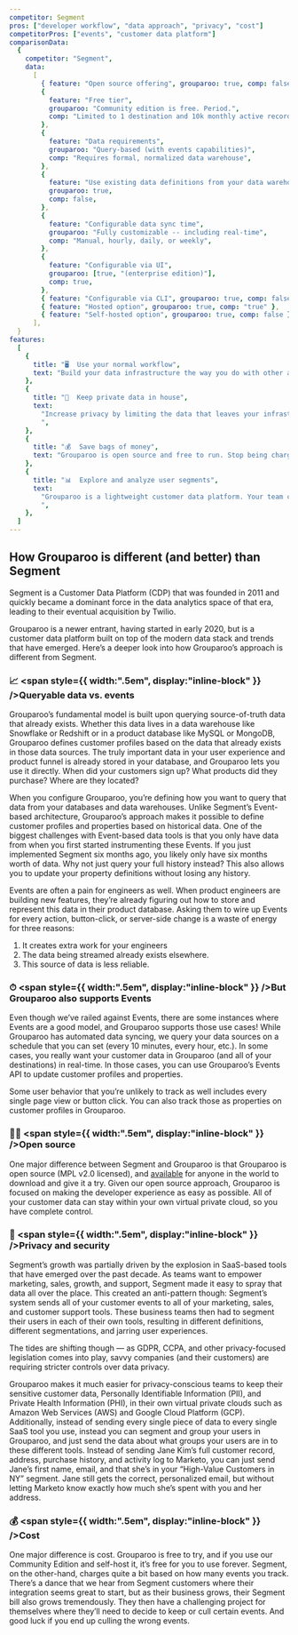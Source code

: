 ```yaml
---
competitor: Segment
pros: ["developer workflow", "data approach", "privacy", "cost"]
competitorPros: ["events", "customer data platform"]
comparisonData:
  {
    competitor: "Segment",
    data:
      [
        { feature: "Open source offering", grouparoo: true, comp: false },
        {
          feature: "Free tier",
          grouparoo: "Community edition is free. Period.",
          comp: "Limited to 1 destination and 10k monthly active records",
        },
        {
          feature: "Data requirements",
          grouparoo: "Query-based (with events capabilities)",
          comp: "Requires formal, normalized data warehouse",
        },
        {
          feature: "Use existing data definitions from your data warehouse",
          grouparoo: true,
          comp: false,
        },
        {
          feature: "Configurable data sync time",
          grouparoo: "Fully customizable -- including real-time",
          comp: "Manual, hourly, daily, or weekly",
        },
        {
          feature: "Configurable via UI",
          grouparoo: [true, "(enterprise edition)"],
          comp: true,
        },
        { feature: "Configurable via CLI", grouparoo: true, comp: false },
        { feature: "Hosted option", grouparoo: true, comp: "true" },
        { feature: "Self-hosted option", grouparoo: true, comp: false },
      ],
  }
features:
  [
    {
      title: "🖥  Use your normal workflow",
      text: "Build your data infrastructure the way you do with other apps. Grouparoo’s git-based workflow makes it easy",
    },
    {
      title: "🔐  Keep private data in house",
      text:
        "Increase privacy by limiting the data that leaves your infrastructure without sacrificing your customer experience.
        ",
    },
    {
      title: "💰  Save bags of money",
      text: "Grouparoo is open source and free to run. Stop being charged by event volume and focus on what you want to build.",
    },
    {
      title: "📊  Explore and analyze user segments",
      text:
        "Grouparoo is a lightweight customer data platform. Your team can explore your customer data and build cohorts and segments of your users.
        ",
    },
  ]
---
```


## How Grouparoo is different (and better) than Segment

Segment is a Customer Data Platform (CDP) that was founded in 2011 and quickly became a dominant force in the data analytics space of that era, leading to their eventual acquisition by Twilio.

Grouparoo is a newer entrant, having started in early 2020, but is a customer data platform built on top of the modern data stack and trends that have emerged. Here’s a deeper look into how Grouparoo’s approach is different from Segment.

### 📈 <span style={{ width:".5em", display:"inline-block" }} />Queryable data vs. events

Grouparoo’s fundamental model is built upon querying source-of-truth data that already exists. Whether this data lives in a data warehouse like Snowflake or Redshift or in a product database like MySQL or MongoDB, Grouparoo defines customer profiles based on the data that already exists in those data sources. The truly important data in your user experience and product funnel is already stored in your database, and Grouparoo lets you use it directly. When did your customers sign up? What products did they purchase? Where are they located?

<SectionDivider
  imagePath="/images/docs/guides/add-profile-property.png"
  heading="Easily define profiles, no matter your data."
  width="600"
  height="303"
  content="Grouparoo's queryable data structure makes it easy to create profiles -- even from historical data.  You can configure customer profiles from the command line on our community edition, or straight from the UI with our enterprise product."
  imageLeft="false"
/>

When you configure Grouparoo, you’re defining how you want to query that data from your databases and data warehouses. Unlike Segment’s Event-based architecture, Grouparoo’s approach makes it possible to define customer profiles and properties based on historical data. One of the biggest challenges with Event-based data tools is that you only have data from when you first started instrumenting these Events. If you just implemented Segment six months ago, you likely only have six months worth of data. Why not just query your full history instead? This also allows you to update your property definitions without losing any history.

Events are often a pain for engineers as well. When product engineers are building new features, they’re already figuring out how to store and represent this data in their product database. Asking them to wire up Events for every action, button-click, or server-side change is a waste of energy for three reasons:

1. It creates extra work for your engineers
2. The data being streamed already exists elsewhere.
3. This source of data is less reliable.

### ⏱ <span style={{ width:".5em", display:"inline-block" }} />But Grouparoo also supports Events

Even though we’ve railed against Events, there are some instances where Events are a good model, and Grouparoo supports those use cases! While Grouparoo has automated data syncing, we query your data sources on a schedule that you can set (every 10 minutes, every hour, etc.). In some cases, you really want your customer data in Grouparoo (and all of your destinations) in real-time. In those cases, you can use Grouparoo’s Events API to update customer profiles and properties.

Some user behavior that you’re unlikely to track as well includes every single page view or button click. You can also track those as properties on customer profiles in Grouparoo.

<SectionDivider
  imagePath="/images/home/integrations/salesforce/grouparoo-to-salesforce.png"
  heading="Connect your customer profiles to all your SaaS tools"
  width="600"
  height="393"
  content="With the profiles and properties you’ve defined in Grouparoo, you can then sync that data to Salesforce and other tools that your team uses. "
  imageLeft="true"
/>

### 🧑‍💻 <span style={{ width:".5em", display:"inline-block" }} />Open source

One major difference between Segment and Grouparoo is that Grouparoo is open source (MPL v2.0 licensed), and [available](https://www.github.com/grouparoo/grouparoo) for anyone in the world to download and give it a try. Given our open source approach, Grouparoo is focused on making the developer experience as easy as possible. All of your customer data can stay within your own virtual private cloud, so you have complete control.

### 🔐 <span style={{ width:".5em", display:"inline-block" }} />Privacy and security

Segment’s growth was partially driven by the explosion in SaaS-based tools that have emerged over the past decade. As teams want to empower marketing, sales, growth, and support, Segment made it easy to spray that data all over the place. This created an anti-pattern though: Segment’s system sends all of your customer events to all of your marketing, sales, and customer support tools. These business teams then had to segment their users in each of their own tools, resulting in different definitions, different segmentations, and jarring user experiences.

The tides are shifting though — as GDPR, CCPA, and other privacy-focused legislation comes into play, savvy companies (and their customers) are requiring stricter controls over data privacy.

<SectionDivider
  imagePath="/images/home/solutions/comparisons/install-code.svg"
  heading="Free and Easy to Install"
  width="600"
  height="146"
  content="Try Grouparoo on your computer today or install it on your company’s servers. Your data stays private on your servers. No usage or storage limits."
  imageLeft="false"
/>

Grouparoo makes it much easier for privacy-conscious teams to keep their sensitive customer data, Personally Identifiable Information (PII), and Private Health Information (PHI), in their own virtual private clouds such as Amazon Web Services (AWS) and Google Cloud Platform (GCP). Additionally, instead of sending every single piece of data to every single SaaS tool you use, instead you can segment and group your users in Grouparoo, and just send the data about what groups your users are in to these different tools. Instead of sending Jane Kim’s full customer record, address, purchase history, and activity log to Marketo, you can just send Jane’s first name, email, and that she’s in your “High-Value Customers in NY” segment. Jane still gets the correct, personalized email, but without letting Marketo know exactly how much she’s spent with you and her address.

### 💰 <span style={{ width:".5em", display:"inline-block" }} />Cost

One major difference is cost. Grouparoo is free to try, and if you use our Community Edition and self-host it, it’s free for you to use forever. Segment, on the other-hand, charges quite a bit based on how many events you track. There’s a dance that we hear from Segment customers where their integration seems great to start, but as their business grows, their Segment bill also grows tremendously. They then have a challenging project for themselves where they’ll need to decide to keep or cull certain events. And good luck if you end up culling the wrong events.
